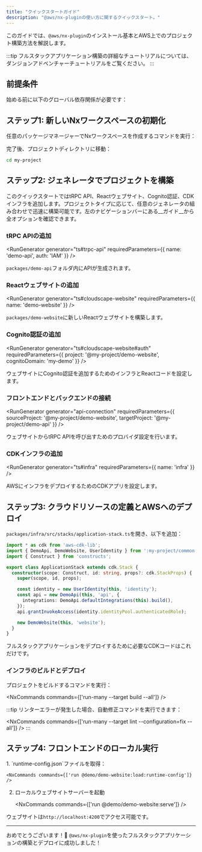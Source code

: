 ```yaml
---
title: "クイックスタートガイド"
description: "@aws/nx-pluginの使い方に関するクイックスタート。"
---
```





このガイドでは、`@aws/nx-plugin`のインストール基本とAWS上でのプロジェクト構築方法を解説します。

:::tip
フルスタックアプリケーション構築の詳細なチュートリアルについては、<Link path="get_started/tutorials/dungeon-game/overview">ダンジョンアドベンチャーチュートリアル</Link>をご覧ください。
:::

## 前提条件

始める前に以下のグローバル依存関係が必要です：

<Snippet name="prerequisites" />

## ステップ1: 新しいNxワークスペースの初期化

任意のパッケージマネージャーでNxワークスペースを作成するコマンドを実行：

<CreateNxWorkspaceCommand workspace="my-project" />

完了後、プロジェクトディレクトリに移動：

```sh
cd my-project
```

## ステップ2: ジェネレータでプロジェクトを構築

このクイックスタートではtRPC API、Reactウェブサイト、Cognito認証、CDKインフラを追加します。プロジェクトタイプに応じて、任意のジェネレータの組み合わせで迅速に構築可能です。左のナビゲーションバーにある__ガイド__から全オプションを確認できます。

### tRPC APIの追加

<RunGenerator generator="ts#trpc-api" requiredParameters={{ name: 'demo-api', auth: 'IAM' }} />

`packages/demo-api`フォルダ内にAPIが生成されます。

### Reactウェブサイトの追加

<RunGenerator generator="ts#cloudscape-website" requiredParameters={{ name: 'demo-website' }} />

`packages/demo-website`に新しいReactウェブサイトを構築します。

### Cognito認証の追加

<RunGenerator generator="ts#cloudscape-website#auth" requiredParameters={{ project: '@my-project/demo-website', cognitoDomain: 'my-demo' }} />

ウェブサイトにCognito認証を追加するためのインフラとReactコードを設定します。

### フロントエンドとバックエンドの接続

<RunGenerator generator="api-connection" requiredParameters={{ sourceProject: '@my-project/demo-website', targetProject: '@my-project/demo-api' }} />

ウェブサイトからtRPC APIを呼び出すためのプロバイダ設定を行います。

### CDKインフラの追加

<RunGenerator generator="ts#infra" requiredParameters={{ name: 'infra' }} />

AWSにインフラをデプロイするためのCDKアプリを設定します。

## ステップ3: クラウドリソースの定義とAWSへのデプロイ

`packages/infra/src/stacks/application-stack.ts`を開き、以下を追加：

```typescript
import * as cdk from 'aws-cdk-lib';
import { DemoApi, DemoWebsite, UserIdentity } from ':my-project/common-constructs';
import { Construct } from 'constructs';

export class ApplicationStack extends cdk.Stack {
  constructor(scope: Construct, id: string, props?: cdk.StackProps) {
    super(scope, id, props);

    const identity = new UserIdentity(this, 'identity');
    const api = new DemoApi(this, 'api', {
      integrations: DemoApi.defaultIntegrations(this).build(),
    });
    api.grantInvokeAccess(identity.identityPool.authenticatedRole);

    new DemoWebsite(this, 'website');
  }
}
```

フルスタックアプリケーションをデプロイするために必要なCDKコードはこれだけです。

### インフラのビルドとデプロイ

プロジェクトをビルドするコマンドを実行：

<NxCommands commands={['run-many --target build --all']} />

:::tip
リンターエラーが発生した場合、自動修正コマンドを実行できます：

<NxCommands commands={['run-many --target lint --configuration=fix --all']} />
:::

## ステップ4: フロントエンドのローカル実行

<Steps>
1. `runtime-config.json`ファイルを取得：

    <NxCommands commands={['run @demo/demo-website:load:runtime-config']} />

2. ローカルウェブサイトサーバーを起動

    <NxCommands commands={['run @demo/demo-website:serve']} />
</Steps>

ウェブサイトは`http://localhost:4200`でアクセス可能です。

---

おめでとうございます！🎉 `@aws/nx-plugin`を使ったフルスタックアプリケーションの構築とデプロイに成功しました！